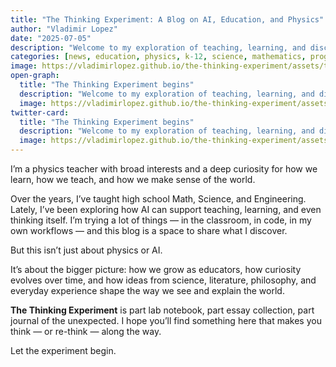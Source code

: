 ```yaml
---
title: "The Thinking Experiment: A Blog on AI, Education, and Physics"
author: "Vladimir Lopez"
date: "2025-07-05"
description: "Welcome to my exploration of teaching, learning, and discovery. A physics teacher's journey into AI, coding, and reimagining education."
categories: [news, education, physics, k-12, science, mathematics, programming, technology, philosophy, history, culture]
image: https://vladimirlopez.github.io/the-thinking-experiment/assets/tte-thumb-teaching.png
open-graph:
  title: "The Thinking Experiment begins"
  description: "Welcome to my exploration of teaching, learning, and discovery. A physics teacher's journey into AI, coding, and reimagining education."
  image: https://vladimirlopez.github.io/the-thinking-experiment/assets/tte-thumb-teaching.png
twitter-card:
  title: "The Thinking Experiment begins"
  description: "Welcome to my exploration of teaching, learning, and discovery. A physics teacher's journey into AI, coding, and reimagining education."
  image: https://vladimirlopez.github.io/the-thinking-experiment/assets/tte-thumb-teaching.png
---
```


I'm a physics teacher with broad interests and a deep curiosity for how we learn, how we teach, and how we make sense of the world.

Over the years, I’ve taught high school Math, Science, and Engineering. Lately, I’ve been exploring how AI can support teaching, learning, and even thinking itself. I’m trying a lot of things — in the classroom, in code, in my own workflows — and this blog is a space to share what I discover.

But this isn’t just about physics or AI.

It’s about the bigger picture: how we grow as educators, how curiosity evolves over time, and how ideas from science, literature, philosophy, and everyday experience shape the way we see and explain the world.

**The Thinking Experiment** is part lab notebook, part essay collection, part journal of the unexpected. I hope you’ll find something here that makes you think — or re-think — along the way.

Let the experiment begin.

